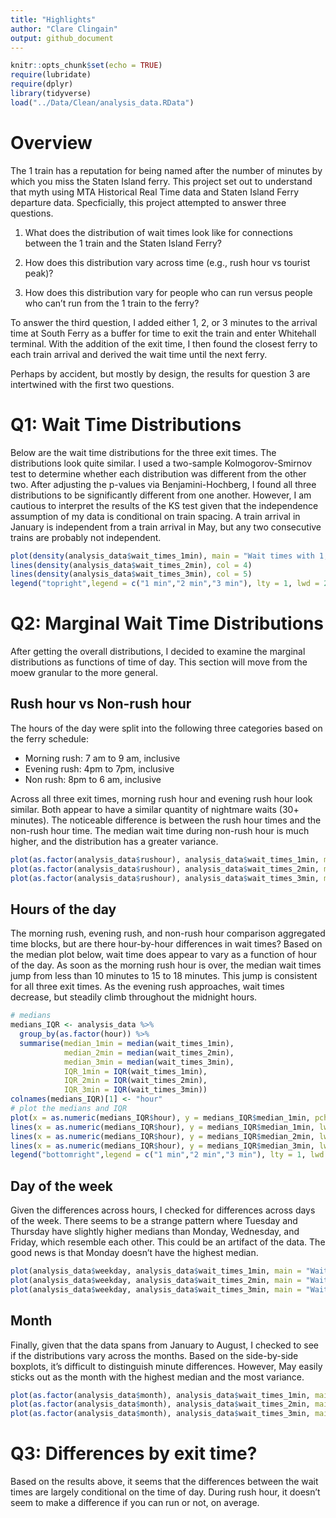 ```yaml
---
title: "Highlights"
author: "Clare Clingain"
output: github_document
---
```


```r
knitr::opts_chunk$set(echo = TRUE)
require(lubridate)
require(dplyr)
library(tidyverse)
load("../Data/Clean/analysis_data.RData")
```

# Overview

The 1 train has a reputation for being named after the number of minutes by which you miss the Staten Island ferry. This project set out to understand that myth using MTA Historical Real Time data and Staten Island Ferry departure data. Specficially, this project attempted to answer three questions.

1) What does the distribution of wait times look like for connections between the 1 train and the Staten Island Ferry?

2) How does this distribution vary across time (e.g., rush hour vs tourist peak)?

3) How does this distribution vary for people who can run versus people who can't run from the 1 train to the ferry?

To answer the third question, I added either 1, 2, or 3 minutes to the arrival time at South Ferry as a buffer for time to exit the train and enter Whitehall terminal. With the addition of the exit time, I then found the closest ferry to each train arrival and derived the wait time until the next ferry. 

Perhaps by accident, but mostly by design, the results for question 3 are intertwined with the first two questions. 

# Q1: Wait Time Distributions

Below are the wait time distributions for the three exit times. The distributions look quite similar. I used a two-sample Kolmogorov-Smirnov test to determine whether each distribution was different from the other two. After adjusting the p-values via Benjamini-Hochberg, I found all three distributions to be significantly different from one another. However, I am cautious to interpret the results of the KS test given that the independence assumption of my data is conditional on train spacing. A train arrival in January is independent from a train arrival in May, but any two consecutive trains are probably not independent.  

```r
plot(density(analysis_data$wait_times_1min), main = "Wait times with 1, 2, and 3 minutes exit time", col = 2)
lines(density(analysis_data$wait_times_2min), col = 4)
lines(density(analysis_data$wait_times_3min), col = 5)
legend("topright",legend = c("1 min","2 min","3 min"), lty = 1, lwd = 2, col = c(2,4,5))
```

# Q2: Marginal Wait Time Distributions

After getting the overall distributions, I decided to examine the marginal distributions as functions of time of day. This section will move from the moew granular to the more general. 

## Rush hour vs Non-rush hour

The hours of the day were split into the following three categories based on the ferry schedule:

- Morning rush: 7 am to 9 am, inclusive
- Evening rush: 4pm to 7pm, inclusive
- Non rush: 8pm to 6 am, inclusive

Across all three exit times, morning rush hour and evening rush hour look similar. Both appear to have a similar quantity of nightmare waits (30+ minutes). The noticeable difference is between the rush hour times and the non-rush hour time. The median wait time during non-rush hour is much higher, and the distribution has a greater variance. 

```r
plot(as.factor(analysis_data$rushour), analysis_data$wait_times_1min, main = "Wait times (1 min exit time)",xlab = "Rush hour vs Non-rush hour",ylab = "Wait time")
plot(as.factor(analysis_data$rushour), analysis_data$wait_times_2min, main = "Wait times (2 min exit time)",xlab = "Rush hour vs Non-rush hour",ylab = "Wait time")
plot(as.factor(analysis_data$rushour), analysis_data$wait_times_3min, main = "Wait times (3 min exit time)",xlab = "Rush hour vs Non-rush hourk",ylab = "Wait time")
```

## Hours of the day

The morning rush, evening rush, and non-rush hour comparison aggregated time blocks, but are there hour-by-hour differences in wait times? Based on the median plot below, wait time does appear to vary as a function of hour of the day. As soon as the morning rush hour is over, the median wait times jump from less than 10 minutes to 15 to 18 minutes. This jump is consistent for all three exit times. As the evening rush approaches, wait times decrease, but steadily climb throughout the midnight hours. 

```r
# medians
medians_IQR <- analysis_data %>% 
  group_by(as.factor(hour)) %>% 
  summarise(median_1min = median(wait_times_1min),
            median_2min = median(wait_times_2min),
            median_3min = median(wait_times_3min),
            IQR_1min = IQR(wait_times_1min),
            IQR_2min = IQR(wait_times_2min),
            IQR_3min = IQR(wait_times_3min))
colnames(medians_IQR)[1] <- "hour"
# plot the medians and IQR
plot(x = as.numeric(medians_IQR$hour), y = medians_IQR$median_1min, pch = 16, main = "Median wait times by hour", ylab = "Wait time (in minutes)", xlab = "Hour")
lines(x = as.numeric(medians_IQR$hour), y = medians_IQR$median_1min, lwd = 2)
lines(x = as.numeric(medians_IQR$hour), y = medians_IQR$median_2min, lwd = 2, col = 2, type = 'o', pch = 16)
lines(x = as.numeric(medians_IQR$hour), y = medians_IQR$median_3min, lwd = 2, col = 4, type = 'o', pch = 16)
legend("bottomright",legend = c("1 min","2 min","3 min"), lty = 1, lwd = 2, col = c(1,2,4))
```

## Day of the week

Given the differences across hours, I checked for differences across days of the week. There seems to be a strange pattern where Tuesday and Thursday have slightly higher medians than Monday, Wednesday, and Friday, which resemble each other. This could be an artifact of the data. The good news is that Monday doesn't have the highest median. 

```r
plot(analysis_data$weekday, analysis_data$wait_times_1min, main = "Wait times (1 min exit time)",xlab = "Day of the week",ylab = "Wait time")
plot(analysis_data$weekday, analysis_data$wait_times_2min, main = "Wait times (2 min exit time)",xlab = "Day of the week",ylab = "Wait time")
plot(analysis_data$weekday, analysis_data$wait_times_3min, main = "Wait times (3 min exit time)",xlab = "Day of the week",ylab = "Wait time")
```

## Month

Finally, given that the data spans from January to August, I checked to see if  the distributions vary across the months. Based on the side-by-side boxplots, it's difficult to distinguish minute differences. However, May easily sticks out as the month with the highest median and the most variance. 

```r
plot(as.factor(analysis_data$month), analysis_data$wait_times_1min, main = "Wait times (1 min exit time)",xlab = "Month",ylab = "Wait time")
plot(as.factor(analysis_data$month), analysis_data$wait_times_2min, main = "Wait times (2 min exit time)",xlab = "Month",ylab = "Wait time")
plot(as.factor(analysis_data$month), analysis_data$wait_times_3min, main = "Wait times (3 min exit time)",xlab = "Month",ylab = "Wait time")
```

# Q3: Differences by exit time?

Based on the results above, it seems that the differences between the wait times are largely conditional on the time of day. During rush hour, it doesn't seem to make a difference if you can run or not, on average. 